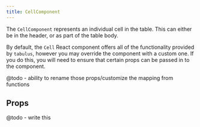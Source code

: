 ```yaml
---
title: CellComponent
---
```


The `CellComponent` represents an individual cell in the table. This can either be in the header, or
as part of the table body.

By default, the `Cell` React component offers all of the functionality provided by `tabulus`,
however you may override the component with a custom one. If you do this, you will need to ensure
that certain props can be passed in to the component.

@todo - ability to rename those props/customize the mapping from functions

## Props

@todo - write this
